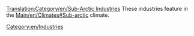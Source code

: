 [[Translation:Category/en/Sub-Arctic Industries]]{{en/-}}
These industries feature in the [[Main/en/Climates#Sub-arctic]] climate.

[[Category:en/Industries]]